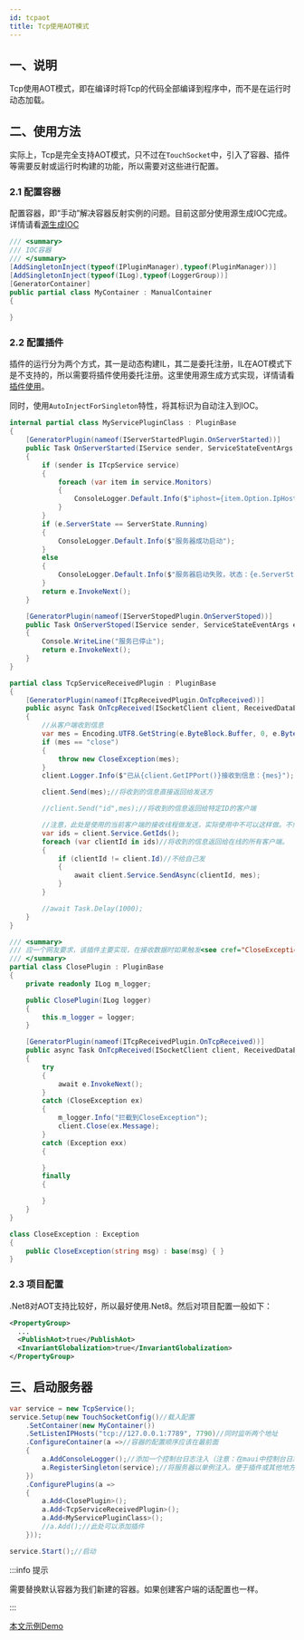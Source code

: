 ```yaml
---
id: tcpaot
title: Tcp使用AOT模式
---
```



## 一、说明

Tcp使用AOT模式，即在编译时将Tcp的代码全部编译到程序中，而不是在运行时动态加载。

## 二、使用方法

实际上，Tcp是完全支持AOT模式，只不过在`TouchSocket`中，引入了容器、插件等需要反射或运行时构建的功能，所以需要对这些进行配置。

### 2.1 配置容器

配置容器，即“手动”解决容器反射实例的问题。目前这部分使用源生成IOC完成。详情请看[源生成IOC](./ioc.mdx)

```csharp showLineNumbers
/// <summary>
/// IOC容器
/// </summary>
[AddSingletonInject(typeof(IPluginManager),typeof(PluginManager))]
[AddSingletonInject(typeof(ILog),typeof(LoggerGroup))]
[GeneratorContainer]
public partial class MyContainer : ManualContainer
{
  
}
```

### 2.2 配置插件

插件的运行分为两个方式，其一是动态构建IL，其二是委托注册，IL在AOT模式下是不支持的，所以需要将插件使用委托注册。这里使用源生成方式实现，详情请看[插件使用](./pluginsmanager.mdx)。

同时，使用`AutoInjectForSingleton`特性，将其标识为自动注入到IOC。

```csharp showLineNumbers
internal partial class MyServicePluginClass : PluginBase
{
    [GeneratorPlugin(nameof(IServerStartedPlugin.OnServerStarted))]
    public Task OnServerStarted(IService sender, ServiceStateEventArgs e)
    {
        if (sender is ITcpService service)
        {
            foreach (var item in service.Monitors)
            {
                ConsoleLogger.Default.Info($"iphost={item.Option.IpHost}");
            }
        }
        if (e.ServerState == ServerState.Running)
        {
            ConsoleLogger.Default.Info($"服务器成功启动");
        }
        else
        {
            ConsoleLogger.Default.Info($"服务器启动失败，状态：{e.ServerState}，异常：{e.Exception}");
        }
        return e.InvokeNext();
    }

    [GeneratorPlugin(nameof(IServerStopedPlugin.OnServerStoped))]
    public Task OnServerStoped(IService sender, ServiceStateEventArgs e)
    {
        Console.WriteLine("服务已停止");
        return e.InvokeNext();
    }
}

partial class TcpServiceReceivedPlugin : PluginBase
{
    [GeneratorPlugin(nameof(ITcpReceivedPlugin.OnTcpReceived))]
    public async Task OnTcpReceived(ISocketClient client, ReceivedDataEventArgs e)
    {
        //从客户端收到信息
        var mes = Encoding.UTF8.GetString(e.ByteBlock.Buffer, 0, e.ByteBlock.Len);
        if (mes == "close")
        {
            throw new CloseException(mes);
        }
        client.Logger.Info($"已从{client.GetIPPort()}接收到信息：{mes}");

        client.Send(mes);//将收到的信息直接返回给发送方

        //client.Send("id",mes);//将收到的信息返回给特定ID的客户端

        //注意，此处是使用的当前客户端的接收线程做发送，实际使用中不可以这样做。不然一个客户端阻塞，将导致本客户端无法接收数据。
        var ids = client.Service.GetIds();
        foreach (var clientId in ids)//将收到的信息返回给在线的所有客户端。
        {
            if (clientId != client.Id)//不给自己发
            {
                await client.Service.SendAsync(clientId, mes);
            }
        }

        //await Task.Delay(1000);
    }
}

/// <summary>
/// 应一个网友要求，该插件主要实现，在接收数据时如果触发<see cref="CloseException"/>异常，则断开连接。
/// </summary>
partial class ClosePlugin : PluginBase
{
    private readonly ILog m_logger;

    public ClosePlugin(ILog logger)
    {
        this.m_logger = logger;
    }

    [GeneratorPlugin(nameof(ITcpReceivedPlugin.OnTcpReceived))]
    public async Task OnTcpReceived(ISocketClient client, ReceivedDataEventArgs e)
    {
        try
        {
            await e.InvokeNext();
        }
        catch (CloseException ex)
        {
            m_logger.Info("拦截到CloseException");
            client.Close(ex.Message);
        }
        catch (Exception exx)
        {

        }
        finally
        {

        }
    }
}

class CloseException : Exception
{
    public CloseException(string msg) : base(msg) { }
}
```

### 2.3 项目配置

.Net8对AOT支持比较好，所以最好使用.Net8。然后对项目配置一般如下：

```xml {3,4}
<PropertyGroup>
  ...
  <PublishAot>true</PublishAot>
  <InvariantGlobalization>true</InvariantGlobalization>
</PropertyGroup>
```

## 三、启动服务器

```csharp {3}
var service = new TcpService();
service.Setup(new TouchSocketConfig()//载入配置
    .SetContainer(new MyContainer())
    .SetListenIPHosts("tcp://127.0.0.1:7789", 7790)//同时监听两个地址
    .ConfigureContainer(a =>//容器的配置顺序应该在最前面
    {
        a.AddConsoleLogger();//添加一个控制台日志注入（注意：在maui中控制台日志不可用）
        a.RegisterSingleton(service);//将服务器以单例注入。便于插件或其他地方获取。
    })
    .ConfigurePlugins(a =>
    {
        a.Add<ClosePlugin>();
        a.Add<TcpServiceReceivedPlugin>();
        a.Add<MyServicePluginClass>();
        //a.Add();//此处可以添加插件
    }));

service.Start();//启动
```

:::info 提示

需要替换默认容器为我们新建的容器。如果创建客户端的话配置也一样。

:::  

[本文示例Demo](https://gitee.com/RRQM_Home/TouchSocket/tree/master/examples_aot/Tcp/TcpConsoleApp)


